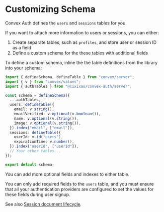 # Customizing Schema

Convex Auth defines the `users` and `sessions` tables for you.

If you want to attach more information to users or sessions, you can either:

1. Create separate tables, such as `profiles`, and store user or session ID as a
   field
2. Define a custom schema for the these tables with additional fields

To define a custom schema, inline the the table definitions from the library
into your schema:

```ts filename="convex/schema.ts"
import { defineSchema, defineTable } from "convex/server";
import { v } from "convex/values";
import { authTables } from "@xixixao/convex-auth/server";

const schema = defineSchema({
  ...authTables,
  users: defineTable({
    email: v.string(),
    emailVerified: v.optional(v.boolean()),
    name: v.optional(v.string()),
    image: v.optional(v.string()),
  }).index("email", ["email"]),
  sessions: defineTable({
    userId: v.id("users"),
    expirationTime: v.number(),
  }).index("userId", ["userId"]),
  // Your other tables...
});

export default schema;
```

You can add more optional fields and indexes to either table.

You can only add required fields to the `users` table, and you must ensure that
all your authentication providers are configured to set the values for these
fields during user signup.

See also [Session document lifecycle](/advanced#session-document-lifecycle).

